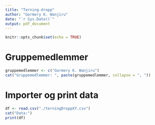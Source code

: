 ```yaml
---
title: "Terning-dropp"
author: "Gormery K. Wanjiru"
date: "`r Sys.Date()`"
output: pdf_document
---
```


```r
knitr::opts_chunk$set(echo = TRUE)
```

# Gruppemedlemmer
```r
gruppemedlemmer <- c("Gormery K. Wanjiru")
cat("Gruppemedlemmer: ", paste(gruppemedlemmer, collapse = ", "))
```

# Importer og print data
```r
df <- read.csv("./terningDroppXY.csv")
cat("Data:")
print(df)
```